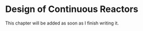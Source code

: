 # Design of Continuous Reactors {#sec-5_continuous_design}

This chapter will be added as soon as I finish writing it.
